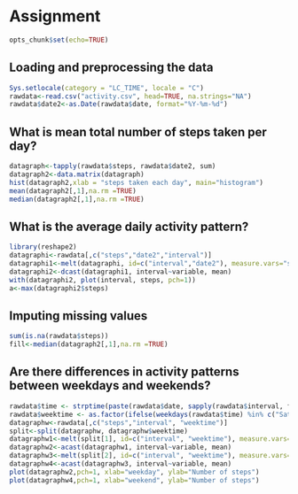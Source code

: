 Assignment
========================================================

```r
opts_chunk$set(echo=TRUE)
```

## Loading and preprocessing the data

```r
Sys.setlocale(category = "LC_TIME", locale = "C")
rawdata<-read.csv("activity.csv", head=TRUE, na.strings="NA")
rawdata$date2<-as.Date(rawdata$date, format="%Y-%m-%d")
```

## What is mean total number of steps taken per day?

```r
datagraph<-tapply(rawdata$steps, rawdata$date2, sum)
datagraph2<-data.matrix(datagraph)
hist(datagraph2,xlab = "steps taken each day", main="histogram")
mean(datagraph2[,1],na.rm =TRUE)
median(datagraph2[,1],na.rm =TRUE)
```

## What is the average daily activity pattern?

```r
library(reshape2)
datagraphi<-rawdata[,c("steps","date2","interval")]
datagraphi1<-melt(datagraphi, id=c("interval","date2"), measure.vars="steps", na.rm=TRUE)
datagraphi2<-dcast(datagraphi1, interval~variable, mean)
with(datagraphi2, plot(interval, steps, pch=1))
a<-max(datagraphi2$steps)
```

## Imputing missing values

```r
sum(is.na(rawdata$steps))
fill<-median(datagraph2[,1],na.rm =TRUE)
```

## Are there differences in activity patterns between weekdays and weekends?
```r
rawdata$time <- strptime(paste(rawdata$date, sapply(rawdata$interval, formatC, width = 4, flag = 0)), format = "%Y-%m-%d %H %M")
rawdata$weektime <- as.factor(ifelse(weekdays(rawdata$time) %in% c("Saturday","Sunday"),"weekend", "weekday"))
datagraphw<-rawdata[,c("steps","interval", "weektime")]
split<-split(datagraphw, datagraphw$weektime)
datagraphw1<-melt(split[1], id=c("interval", "weektime"), measure.vars="steps", na.rm=TRUE)
datagraphw2<-acast(datagraphw1, interval~variable, mean)
datagraphw3<-melt(split[2], id=c("interval", "weektime"), measure.vars="steps", na.rm=TRUE)
datagraphw4<-acast(datagraphw3, interval~variable, mean)
plot(datagraphw2,pch=1, xlab="weekday", ylab="Number of steps")
plot(datagraphw4,pch=1, xlab="weekend", ylab="Number of steps")
```

